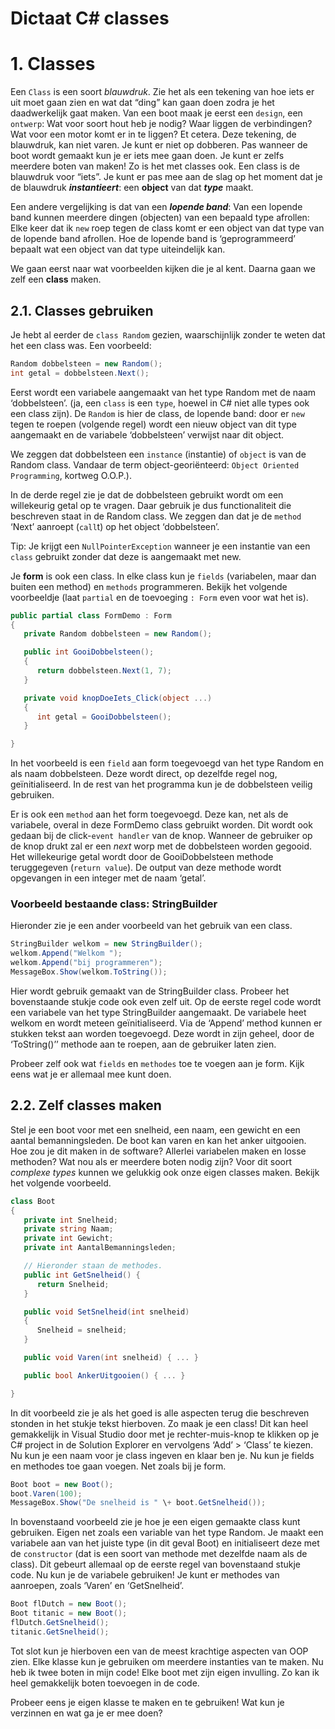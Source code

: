 

# Dictaat C# classes

# 1. Classes

Een `Class` is een soort *blauwdruk*. Zie het als een tekening van hoe iets er uit moet gaan zien en wat dat “ding” kan gaan doen zodra je het daadwerkelijk gaat maken. Van een boot maak je eerst een `design`, een `ontwerp`: Wat voor soort hout heb je nodig? Waar liggen de verbindingen? Wat voor een motor komt er in te liggen? Et cetera. Deze tekening, de blauwdruk, kan niet varen. Je kunt er niet op dobberen. Pas wanneer de boot wordt gemaakt kun je er iets mee gaan doen. Je kunt er zelfs meerdere boten van maken! Zo is het met classes ook. Een class is de blauwdruk voor “iets”. Je kunt er pas mee aan de slag op het moment dat je de blauwdruk ***instantieert***: een **object** van dat ***type*** maakt.

Een andere vergelijking is dat van een ***lopende band***: Van een lopende band kunnen meerdere dingen (objecten) van een bepaald type afrollen: Elke keer dat ik `new` roep tegen de class komt er een object van dat type van de lopende band afrollen. Hoe de lopende band is 'geprogrammeerd' bepaalt wat een object van dat type uiteindelijk kan.

We gaan eerst naar wat voorbeelden kijken die je al kent. Daarna gaan we zelf een **class** maken.

## 2.1. Classes gebruiken

Je hebt al eerder de `class Random` gezien, waarschijnlijk zonder te weten dat het een class was. Een voorbeeld:

```cs
Random dobbelsteen = new Random();
int getal = dobbelsteen.Next();
```

Eerst wordt een variabele aangemaakt van het type Random met de naam 'dobbelsteen'. (ja, een `class` is een `type`, hoewel in C# niet alle types ook een class zijn). De `Random` is hier de class, de lopende band: door er `new` tegen te roepen (volgende regel) wordt een nieuw object van dit type aangemaakt en de variabele 'dobbelsteen' verwijst naar dit object.  

We zeggen dat dobbelsteen een `instance` (instantie) of `object` is van de Random class. Vandaar de term object-georiënteerd: `Object Oriented Programming`, kortweg O.O.P.).

In de derde regel zie je dat de dobbelsteen gebruikt wordt om een willekeurig getal op te vragen. Daar gebruik je dus functionaliteit die beschreven staat in de Random class. We zeggen dan dat je de `method` 'Next' aanroept (`call`t) op het object 'dobbelsteen'.

Tip: Je krijgt een `NullPointerException` wanneer je een instantie van een `class` gebruikt zonder dat deze is aangemaakt met new.

Je **form** is ook een class. In elke class kun je `fields` (variabelen, maar dan buiten een method) en `methods` programmeren. Bekijk het volgende voorbeeldje (laat `partial` en de toevoeging `: Form` even voor wat het is).

```cs
public partial class FormDemo : Form
{
   private Random dobbelsteen = new Random();

   public int GooiDobbelsteen();
   {
      return dobbelsteen.Next(1, 7);
   }

   private void knopDoeIets_Click(object ...)
   {
      int getal = GooiDobbelsteen();
   }

}
```

In het voorbeeld is een `field` aan form toegevoegd van het type Random en als naam dobbelsteen. Deze wordt direct, op dezelfde regel nog, geïnitialiseerd. In de rest van het programma kun je de dobbelsteen veilig gebruiken.

Er is ook een `method` aan het form toegevoegd. Deze kan, net als de variabele, overal in deze FormDemo class gebruikt worden. Dit wordt ook gedaan bij de click-`event handler` van de knop. Wanneer de gebruiker op de knop drukt zal er een *next* worp met de dobbelsteen worden gegooid. Het willekeurige getal wordt door de GooiDobbelsteen methode teruggegeven (`return value`). De output van deze methode wordt opgevangen in een integer met de naam 'getal'.


### Voorbeeld bestaande class:  StringBuilder
Hieronder zie je een ander voorbeeld van het gebruik van een class.

```cs
StringBuilder welkom = new StringBuilder();
welkom.Append("Welkom ");
welkom.Append("bij programmeren");
MessageBox.Show(welkom.ToString());
```

Hier wordt gebruik gemaakt van de StringBuilder class. Probeer het bovenstaande stukje code ook even zelf uit. Op de eerste regel code wordt een variabele van het type StringBuilder aangemaakt. De variabele heet welkom en wordt meteen geïnitialiseerd. Via de 'Append' method kunnen er stukken tekst aan worden toegevoegd. Deze wordt in zijn geheel, door de 'ToString()'' methode aan te roepen, aan de gebruiker laten zien.

Probeer zelf ook wat `fields` en `methodes` toe te voegen aan je form. Kijk eens wat je er allemaal mee kunt doen.

## 2.2. Zelf classes maken

Stel je een boot voor met een snelheid, een naam, een gewicht en een aantal bemanningsleden. De boot kan varen en kan het anker uitgooien. Hoe zou je dit maken in de software? Allerlei variabelen maken en losse methoden? Wat nou als er meerdere boten nodig zijn? Voor dit soort *complexe types* kunnen we gelukkig ook onze eigen classes maken. Bekijk het volgende voorbeeld.

```cs
class Boot
{
   private int Snelheid;
   private string Naam;
   private int Gewicht;
   private int AantalBemanningsleden;

   // Hieronder staan de methodes.
   public int GetSnelheid() {
      return Snelheid;
   }

   public void SetSnelheid(int snelheid)
   {
      Snelheid = snelheid;
   }

   public void Varen(int snelheid) { ... }

   public bool AnkerUitgooien() { ... }

}
```

In dit voorbeeld zie je als het goed is alle aspecten terug die beschreven stonden in het stukje tekst hierboven. Zo maak je een class! Dit kan heel gemakkelijk in Visual Studio door met je rechter-muis-knop te klikken op je C# project in de Solution Explorer en vervolgens 'Add' > 'Class' te kiezen. Nu kun je een naam voor je class ingeven en klaar ben je. Nu kun je fields en methodes toe gaan voegen. Net zoals bij je form.

```cs
Boot boot = new Boot();
boot.Varen(100);
MessageBox.Show("De snelheid is " \+ boot.GetSnelheid());
```

In bovenstaand voorbeeld zie je hoe je een eigen gemaakte class kunt gebruiken. Eigen net zoals een variable van het type Random. Je maakt een variabele aan van het juiste type (in dit geval Boot) en initialiseert deze met de `constructor` (dat is een soort van methode met dezelfde naam als de class). Dit gebeurt allemaal op de eerste regel van bovenstaand stukje code. Nu kun je de variabele gebruiken! Je kunt er methodes van aanroepen, zoals 'Varen' en 'GetSnelheid'.

```cs
Boot flDutch = new Boot();
Boot titanic = new Boot();
flDutch.GetSnelheid();
titanic.GetSnelheid();
```

Tot slot kun je hierboven een van de meest krachtige aspecten van OOP zien. Elke klasse kun je gebruiken om meerdere instanties van te maken. Nu heb ik twee boten in mijn code! Elke boot met zijn eigen invulling. Zo kan ik heel gemakkelijk boten toevoegen in de code.

Probeer eens je eigen klasse te maken en te gebruiken! Wat kun je verzinnen en wat ga je er mee doen?

